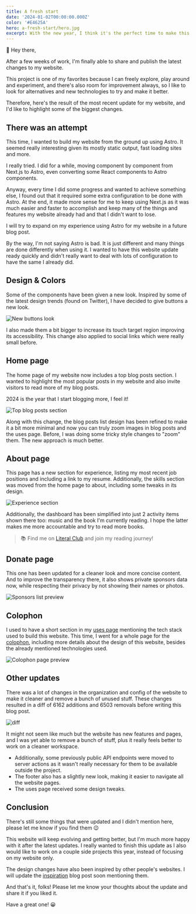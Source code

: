 ```yaml
---
title: A fresh start
date: '2024-01-02T00:00:00.000Z'
color: '#E4625A'
hero: a-fresh-start/hero.jpg
excerpt: With the new year, I think it's the perfect time to make this website fresh again
---
```


👋 Hey there,

After a few weeks of work, I'm finally able to share and publish the latest changes to my website.

This project is one of my favorites because I can freely explore, play around and experiment, and there's also
room for improvement always, so I like to look for alternatives and new technologies to try and make it better.

Therefore, here's the result of the most recent update for my website, and I'd like to highlight some of the biggest changes.

## There was an attempt

This time, I wanted to build my website from the ground up using Astro. It seemed really interesting given its mostly static
output, fast loading sites and more.

I really tried. I did for a while, moving component by component from Next.js to Astro, even converting some React components
to Astro components.

Anyway, every time I did some progress and wanted to achieve something else, I found out that it required some extra configuration
to be done with Astro. At the end, it made more sense for me to keep using Next.js as it was much easier and faster to
accomplish and keep many of the things and features my website already had and that I didn't want to lose.

I will try to expand on my experience using Astro for my website in a future blog post.

By the way, I'm not saying Astro is bad. It is just different and many things are done differently when using it. I wanted
to have this website update ready quickly and didn't really want to deal with lots of configuration to have the same I already did.

## Design & Colors

Some of the components have been given a new look. Inspired by some of the latest design trends (found on Twitter), I
have decided to give buttons a new look.

![New buttons look](/media/blog/a-fresh-start/buttons.png)

I also made them a bit bigger to increase its touch target region improving its accessibility. This change also applied to
social links which were really small before.

## Home page

The home page of my website now includes a top blog posts section. I wanted to highlight the most popular posts in my website and also
invite visitors to read more of my blog posts.

2024 is the year that I start blogging more, I feel it!

![Top blog posts section](/media/blog/a-fresh-start/top-posts.png)

Along with this change, the blog posts list design has been refined to make it a bit more minimal and now you can truly
zoom images in blog posts and the uses page. Before, I was doing some tricky style changes to "zoom" them. The new approach is much better.

## About page

This page has a new section for experience, listing my most recent job positions and including a link to my resume. Additionally, the
skills section was moved from the home page to about, including some tweaks in its design.

![Experience section](/media/blog/a-fresh-start/experience.png)

Additionally, the dashboard has been simplified into just 2 activity items shown there too: music and the book I'm
currently reading. I hope the latter makes me more accountable and try to read more books.

> 📚 Find me on [Literal Club](https://literal.club/invite/Q1CVTBT) and join my reading journey!

## Donate page

This one has been updated for a cleaner look and more concise content. And to improve the transparency there, it also shows private
sponsors data now, while respecting their privacy by not showing their names or photos.

![Sponsors list preview](/media/blog/a-fresh-start/sponsors.png)

## Colophon

I used to have a short section in my [uses page](/uses) mentioning the tech stack used to build this website. This time,
I went for a whole page for the [colophon](/colophon), including more details about the design of this website, besides the
already mentioned technologies used.

![Colophon page preview](/media/blog/a-fresh-start/colophon.png)

## Other updates

There was a lot of changes in the organization and config of the website to make it cleaner and remove a bunch of unused stuff.
These changes resulted in a diff of 6162 additions and 6503 removals before writing this blog post.

![diff](/media/blog/a-fresh-start/diff.png)

It might not seem like much but the website has new features and pages, and I was yet able to remove a bunch of stuff, plus it really feels better to work on a cleaner workspace.

- Additionally, some previously public API endpoints were moved to server actions as it wasn't really necessary for them to
  be available outside the project.
- The footer also has a slightly new look, making it easier to navigate all the website pages.
- The uses page received some design tweaks.

## Conclusion

There's still some things that were updated and I didn't mention here, please let me know if you find them 😉

This website will keep evolving and getting better, but I'm much more happy with it after the latest updates. I really wanted to
finish this update as I also would like to work on a couple side projects this year, instead of focusing on my website only.

The design changes have also been inspired by other people's websites. I will update the [inspiration](/inspiration) blog post soon
mentioning them.

And that's it, folks! Please let me know your thoughts about the update and share it if you liked it.

Have a great one! 😀

